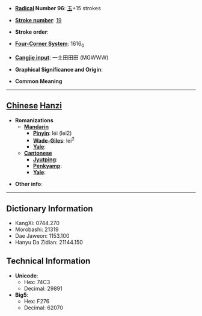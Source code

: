 * '''[[Wiktionary:Chinese radical index| Radical]] Number 96''': [[Wiktionary:Chinese radical index 玉|玉]]+15 strokes

* '''[[Wiktionary:Chinese total strokes index|Stroke number]]''': [[Wiktionary:Chinese total strokes index 19|19]]

* '''Stroke order''': 

* '''[[Wiktionary:Chinese four corner index|Four-Corner System]]''': 1616<sub>0</sub>

* '''[[Wiktionary:Chinese Cangjie index|Cangjie input]]''': 一土田田田 (MGWWW)

* '''Graphical Significance and Origin''': 

* '''Common Meaning'''

----

== [[Chinese]] [[Hanzi]] ==

* '''Romanizations'''
** '''[[Mandarin]]'''
*** '''[[Pinyin]]''': léi (lei2)
*** '''[[Wade-Giles]]''': lei<sup>2</sup>
*** '''[[Yale]]''': 
** '''[[Cantonese]]'''
*** '''[[Jyutping]]''':
*** '''[[Penkyamp]]''': 
*** '''[[Yale]]''': 

* '''Other info''': 

----

== Dictionary Information ==

* KangXi: 0744.270
* Morobashi: 21319
* Dae Jaweon: 1153.100
* Hanyu Da Zidian: 21144.150

== Technical Information ==

* '''Unicode''':
** Hex: 74C3
** Decimal: 29891
* '''Big5''':
** Hex: F276
** Decimal: 62070